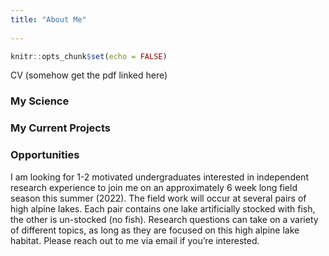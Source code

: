 ```yaml
---
title: "About Me"
  
---
```


```r
knitr::opts_chunk$set(echo = FALSE)
```

CV (somehow get the pdf linked here)

### My Science


### My Current Projects

### Opportunities
I am looking for 1-2 motivated undergraduates interested in independent research experience to join me on an approximately 6 week long field season this summer (2022). The field work will occur at several pairs of high alpine lakes. Each pair contains one lake artificially stocked with fish, the other is un-stocked (no fish). Research questions can take on a variety of different topics, as long as they are focused on this high alpine lake habitat. Please reach out to me via email if you're interested. 


